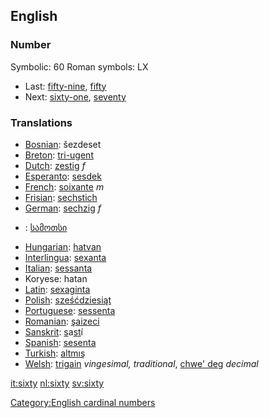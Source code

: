 ==English==
===Number===

Symbolic: 60
Roman symbols: LX
*Last: [[fifty-nine]], [[fifty]]
*Next: [[sixty-one]], [[seventy]]

===Translations===

*[[Bosnian]]: šezdeset
*[[Breton]]: [[tri-ugent]]
*[[Dutch]]: [[zestig]] ''f''
*[[Esperanto]]: [[sesdek]]
*[[French]]: [[soixante]] ''m''
*[[Frisian]]: [[sechstich]]
*[[German]]: [[sechzig]] ''f''
*{{ka}}: [[სამოთსი]]
*[[Hungarian]]: [[hatvan]]
*[[Interlingua]]: [[sexanta]]
*[[Italian]]: [[sessanta]] 
*Koryese: hatan
*[[Latin]]: [[sexaginta]]
*[[Polish]]: [[sześćdziesiąt]]
*[[Portuguese]]: [[sessenta]]
*[[Romanian]]: [[şaizeci]]
*[[Sanskrit]]: <u>s</u>a<u>st</u>í
*[[Spanish]]: [[sesenta]] 
*[[Turkish]]: [[altmış]]
*[[Welsh]]: [[trigain]] ''vingesimal, traditional'', [[chwe' deg]] ''decimal''

[[Category:English cardinal numbers]]

[[it:sixty]]
[[nl:sixty]]
[[sv:sixty]]